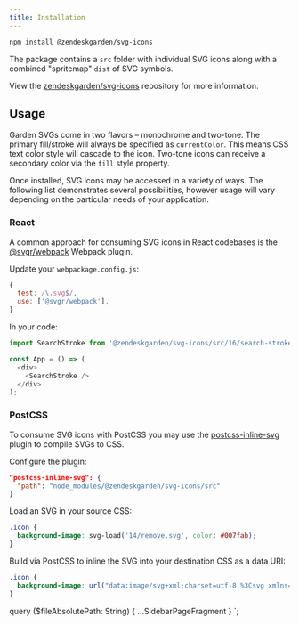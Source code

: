 ```yaml
---
title: Installation
---
```



```bash
npm install @zendeskgarden/svg-icons
```

The package contains a `src` folder with individual SVG icons along with a combined
"spritemap" `dist` of SVG symbols.

View the [zendeskgarden/svg-icons](https://github.com/zendeskgarden/svg-icons) repository for more information.

## Usage

Garden SVGs come in two flavors – monochrome and two-tone. The primary fill/stroke will always
be specified as `currentColor`. This means CSS text color style will cascade to the icon. Two-tone
icons can receive a secondary color via the `fill` style property.

Once installed, SVG icons may be accessed in a variety of ways. The following list demonstrates
several possibilities, however usage will vary depending on the particular needs of your application.

### React

A common approach for consuming SVG icons in React codebases is the
[@svgr/webpack](https://www.npmjs.com/package/@svgr/webpack) Webpack plugin.

Update your `webpackage.config.js`:

```js
{
  test: /\.svg$/,
  use: ['@svgr/webpack'],
}
```

In your code:

```js
import SearchStroke from '@zendeskgarden/svg-icons/src/16/search-stroke.svg';

const App = () => (
  <div>
    <SearchStroke />
  </div>
);
```

### PostCSS

To consume SVG icons with PostCSS you may use the [postcss-inline-svg](https://github.com/TrySound/postcss-inline-svg)
plugin to compile SVGs to CSS.

Configure the plugin:

```json
"postcss-inline-svg": {
  "path": "node_modules/@zendeskgarden/svg-icons/src"
}
```

Load an SVG in your source CSS:

```css
.icon {
  background-image: svg-load('14/remove.svg', color: #007fab);
}
```

Build via PostCSS to inline the SVG into your destination CSS as a data URI:

<!-- markdownlint-disable line-length -->

```css
.icon {
  background-image: url("data:image/svg+xml;charset=utf-8,%3Csvg xmlns='http://www.w3.org/2000/svg' width='14' height='14' viewBox='0 0 14 14' color='%23007FAB' ...");
}
```

<!-- markdownlint-enable line-length -->

  query ($fileAbsolutePath: String) {
    ...SidebarPageFragment
  }
`;
